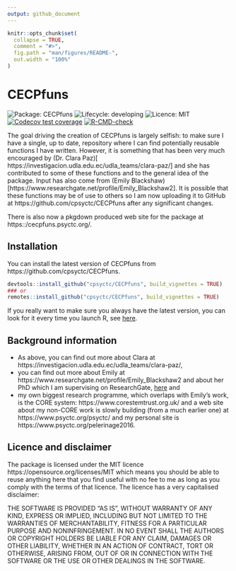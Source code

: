```yaml
---
output: github_document
---
```


<!-- README.md is generated from README.Rmd. Please edit that file -->

```r
knitr::opts_chunk$set(
  collapse = TRUE,
  comment = "#>",
  fig.path = "man/figures/README-",
  out.width = "100%"
)
```

# CECPfuns

<!-- badges: start -->
![Package: CECPfuns](https://img.shields.io/badge/Package-CECPfuns-lightgrey)
![Lifecycle: developing](https://img.shields.io/badge/Lifecycle-developing-orange)
![Licence: MIT](https://img.shields.io/badge/Licence-MIT-brightgreen)
[![Codecov test coverage](https://codecov.io/gh/cpsyctc/CECPfuns/branch/main/graph/badge.svg)](https://codecov.io/gh/cpsyctc/CECPfuns?branch=main)
[![R-CMD-check](https://github.com/cpsyctc/CECPfuns/workflows/R-CMD-check/badge.svg)](https://github.com/cpsyctc/CECPfuns/actions)
<!-- badges: end -->

The goal driving the creation of CECPfuns is largely selfish: to make sure I have a single, up to date, repository where I can find potentially reusable functions I have written.  However, it is something that has been very much encouraged by 
(Dr. Clara Paz)[ https://investigacion.udla.edu.ec/udla_teams/clara-paz/] and she has contributed to some of these functions and to the general
idea of the package.  Input has also come from (Emily Blackshaw)[https://www.researchgate.net/profile/Emily_Blackshaw2].  It is possible that 
these functions may be of use to others so I am now uploading it to GitHub at https://github.com/cpsyctc/CECPfuns after any significant changes. 

There is also now a pkgdown produced web site for the package at https::/cecpfuns.psyctc.org/.

## Installation

You can install the latest version of CECPfuns from https://github.com/cpsyctc/CECPfuns.  

``` r
devtools::install_github("cpsyctc/CECPfuns", build_vignettes = TRUE)
### or
remotes::install_github("cpsyctc/CECPfuns", build_vignettes = TRUE)
```

If you really want to make sure you always have the latest version, you can look for it every time you launch R, see [here](https://www.psyctc.org/Rblog/posts/2021-02-10-making-my-first-usable-package/#how-i-am-synching-my-package-to-machines-other-than-my-main-machine).

## Background information

* As above, you can find out more about Clara at https://investigacion.udla.edu.ec/udla_teams/clara-paz/,
* you can find out more about Emily at https://www.researchgate.net/profile/Emily_Blackshaw2 and about her PhD which I am supervising on ResearchGate, 
[here]( https://www.researchgate.net/project/Young-Persons-Clinical-Outcomes-in-Routine-Evaluation-YP-CORE-Scale-psychometric-properties-and-utility) and
* my own biggest research programme, which overlaps with Emily's work, is the CORE system: https://www.corestemtrust.org.uk/ and a web site about my non-CORE work is slowly building (from a much earlier one) at https://www.psyctc.org/psyctc/ and my personal site is https://www.psyctc.org/pelerinage2016.

## Licence and disclaimer

The package is licensed under the MIT licence https://opensource.org/licenses/MIT which means you should be able to reuse anything here that you find useful with no fee to me as long as you comply with the terms of that licence.  The licence has a very capitalised disclaimer:

THE SOFTWARE IS PROVIDED "AS IS", WITHOUT WARRANTY OF ANY KIND, EXPRESS OR IMPLIED, INCLUDING BUT NOT LIMITED TO THE WARRANTIES OF MERCHANTABILITY, FITNESS FOR A PARTICULAR PURPOSE AND NONINFRINGEMENT. IN NO EVENT SHALL THE AUTHORS OR COPYRIGHT HOLDERS BE LIABLE FOR ANY CLAIM, DAMAGES OR OTHER LIABILITY, WHETHER IN AN ACTION OF CONTRACT, TORT OR OTHERWISE, ARISING FROM, OUT OF OR IN CONNECTION WITH THE SOFTWARE OR THE USE OR OTHER DEALINGS IN THE SOFTWARE.


